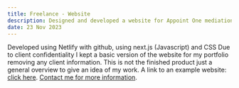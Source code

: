 ---
title: Freelance - Website
description: Designed and developed a website for Appoint One mediation services
date: 23 Nov 2023
---
Developed using Netlify with github, using next.js (Javascript) and CSS
Due to client confidentiality I kept a basic version of the website for my portfolio removing any client information.
This is not the finished product just a general overview to give an idea of my work.
A link to an example website: [click here](https://main--zippy-cajeta-73efcb.netlify.app/).
[Contact me for more information](../contact).
